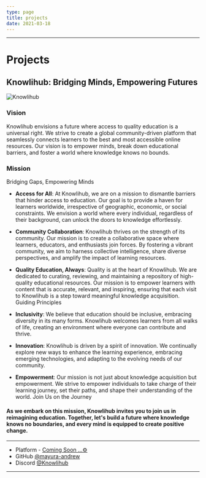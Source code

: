 ```yaml
---
type: page
title: projects
date: 2021-03-18
---
```

---
# Projects

## Knowlihub: Bridging Minds, Empowering Futures

![Knowlihub](../public/images/logo.ico)
### Vision

Knowlihub envisions a future where access to quality education is a universal right. 
We strive to create a global community-driven platform that seamlessly connects learners to 
the best and most accessible online resources. Our vision is to empower minds, break down 
educational barriers, and foster a world where knowledge knows no bounds.

### Mission

Bridging Gaps, Empowering Minds

- <b>Access for All</b>:
At Knowlihub, we are on a mission to dismantle barriers that hinder access to education. Our goal is to provide a haven for learners worldwide, irrespective of geographic, economic, or social constraints. We envision a world where every individual, regardless of their background, can unlock the doors to knowledge effortlessly.

- <b>Community Collaboration</b>:
Knowlihub thrives on the strength of its community. Our mission is to create a collaborative space where learners, educators, and enthusiasts join forces. By fostering a vibrant community, we aim to harness collective intelligence, share diverse perspectives, and amplify the impact of learning resources.

- <b>Quality Education, Always</b>:
Quality is at the heart of Knowlihub. We are dedicated to curating, reviewing, and maintaining a repository of high-quality educational resources. Our mission is to empower learners with content that is accurate, relevant, and inspiring, ensuring that each visit to Knowlihub is a step toward meaningful knowledge acquisition.
Guiding Principles

- <b>Inclusivity</b>:
We believe that education should be inclusive, embracing diversity in its many forms. Knowlihub welcomes learners from all walks of life, creating an environment where everyone can contribute and thrive.

- <b>Innovation</b>:
Knowlihub is driven by a spirit of innovation. We continually explore new ways to enhance the learning experience, embracing emerging technologies, and adapting to the evolving needs of our community.

- <b>Empowerment</b>:
Our mission is not just about knowledge acquisition but empowerment. We strive to empower individuals to take charge of their learning journey, set their paths, and shape their understanding of the world.
Join Us on the Journey

#### As we embark on this mission, Knowlihub invites you to join us in reimagining education. Together, let's build a future where knowledge knows no boundaries, and every mind is equipped to create positive change.
---

- Platform - [Coming Soon ...⚙️](https://mayura-andrew.github.io/knowlihub/)
- GitHub [@mayura-andrew](https://github.com/mayura-andrew)
- Discord [@Knowlihub](https://discord.gg/VkxFQxba)


---

